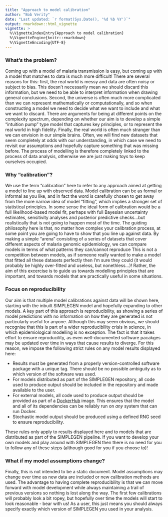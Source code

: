 ---
title: "Approach to model calibration"
author: "Bob Verity"
date: "Last updated: `r format(Sys.Date(), '%d %b %Y')`"
output: rmarkdown::html_vignette
vignette: >
  %\VignetteIndexEntry{Approach to model calibration}
  %\VignetteEngine{knitr::rmarkdown}
  %\VignetteEncoding{UTF-8}
---

<!---
Set the font size of figure captions
Currently not used because figures inserted with html method
-->
<style>
p.caption {
  font-size: 0.9em;
}
</style>


### What's the problem?

Coming up with a model of malaria transmission is easy, but coming up with a model that matches to data is much more difficult! There are several reasons for this: first, the real world is messy and data are often noisy or subject to bias. This doesn't necessarily mean we should discard this information, but we need to be able to interpret information when drawing general conclusions. Second, the universe is often much more complicated than we can represent mathematically or computationally, and so when constructing a model we need to decide what we want to include and what we want to discard. There are arguments for being at different points on the complexity spectrum, depending on whether our aim is to develop a simple "intuition pump" type model that captures key principles, or to represent the real world in high fidelity. Finally, the real world is often much stranger than we can envision in our simple brains. Often, we will find new datasets that seem completely at odds with our understanding, in which case we need to revisit our assumptions and hopefully capture something that was missing before. The process of modelling is therefore completely linked to the process of data analysis, otherwise we are just making toys to keep ourselves occupied.

### Why "calibration"?

We use the term "calibration" here to refer to any approach aimed at getting a model to line up with observed data. Model calibration can be as formal or informal as you like, and in fact the word is carefully chosen to get away from the more narrow idea of model "fitting", which implies a stronger set of statistical principles. In some sense the ideal form of calibration would be a full likelihood-based model fit, perhaps with full Bayesian uncertainty estimates, sensitivity analyses and posterior predictive checks...but realistically that is not going to happen most of the time. The guiding philosophy here is that, no matter how complex your calibration process, at some point you are going to have to show that you line up against data. By making a simple "arena" consisting of a series of datasets that cover different aspects of malaria genomic epidemiology, we can compare models in terms of what patterns they can/cannot reproduce This is not a competition between models, as if someone really wanted to make a model that fitted all these datasets perfectly then I'm sure they could (it would probably be highly over-fitted and useless, but nonethless...)! Rather, the aim of this excercise is to guide us towards modelling principles that are important, and towards models that are practically useful in some situations.

### Focus on reproducibility

Our aim is that multiple model calibrations against data will be shown here, starting with the inbuilt SIMPLEGEN model and hopefully expanding to other models. A key part of this approach is reproducibility, as showing a series of model predictions with no information on how they are generated is not particularly useful for anyone. Although this may seem obvious, we should recognise that this is part of a wider reproducibility crisis in science, in which epidemiological modelling is no exception. The fact is that it takes effort to ensure reproducility, as even well-documented software pacakges may be updated over time in ways that cause results to diverge. For this reason, we impose the following strict rules on any model results displayed here:

- Results must be generated from a properly version-controlled software package with a unique tag. There should be no possible ambiguity as to which version of the software was used.
- For models distributed as part of the SIMPLEGEN repository, all code used to produce output should be included in the repository and made available to the user.
- For external models, all code used to produce output should be provided as part of a [DockerHub](https://hub.docker.com/) image. This ensures that the model and all of its dependencies can be reliably run on *any* system that can run Docker.
- Stochastic model output should be produced using a defined RNG seed to ensure reproducibility.

These rules only apply to results displayed here and to models that are distributed as part of the SIMPLEGEN pipeline. If you want to develop your own models and play around with SIMPLEGEN then there is no need for you to follow any of these steps (although good for you if you choose to)!

### What if my model assumptions change?

Finally, this is not intended to be a static document. Model assumptions may change over time as new data are included or new calibration methods are used. The advantage to having complete reproducibility is that we can move forward with model development while always maintaining a trail of previous versions so nothing is lost along the way. The first few calibrations will probably look a bit ropey, but hopefully over time the models will start to look reasonable - bear with us! As a user, this just means you should always specify exactly which version of SIMPLEGEN you used in your analysis.


